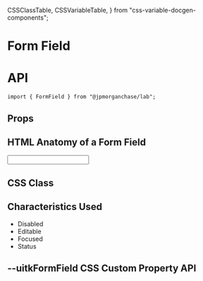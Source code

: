   CSSClassTable,
  CSSVariableTable,
} from "css-variable-docgen-components";

<Meta title="Lab/Form Field/Doc" component={FormField} />

# Form Field

# API

```
import { FormField } from "@jpmorganchase/lab";
```

## Props

<ArgsTable of={FormField} />

## HTML Anatomy of a Form Field

<Canvas>
  <Story name="FormField Anatomy">
    <ComponentAnatomy showControls={false}>
      <FormField
        helperText="Sample helper text"
        label="Default Form Field label"
      >
        <Input defaultValue="Value" />
      </FormField>
    </ComponentAnatomy>
  </Story>
</Canvas>

## CSS Class

<CSSClassTable of={FormField} />

## Characteristics Used

- Disabled
- Editable
- Focused
- Status

## --uitkFormField CSS Custom Property API

<CSSVariableTable of={FormField} />
